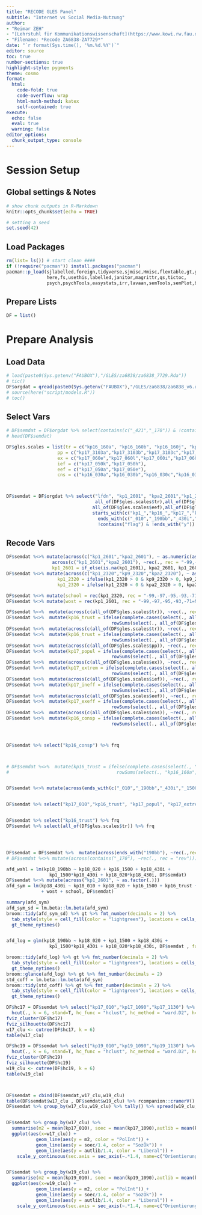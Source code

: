 ```yaml
---
title: "RECODE GLES Panel"
subtitle: "Internet vs Social Media-Nutzung"
author:
- "Reimar ZEH"
- "[Lehrstuhl für Kommunikationswissenschaft](https://www.kowi.rw.fau.de)"
- "Filename: *Recode ZA6838-ZA7729*"
date: "`r format(Sys.time(), '%m.%d.%Y')`"
editor: source
toc: true
number-sections: true
highlight-style: pygments
theme: cosmo
format:
  html: 
    code-fold: true
    code-overflow: wrap
    html-math-method: katex
    self-contained: true
execute: 
  echo: false
  eval: true
  warning: false
editor_options: 
  chunk_output_type: console
---
```


# Session Setup

## Global settings & Notes

```r
# show chunk outputs in R-Markdown
knitr::opts_chunk$set(echo = TRUE)

# setting a seed
set.seed(42)
```

## Load Packages

```r
rm(list= ls()) # start clean ####
if (!require("pacman")) install.packages("pacman")
pacman::p_load(sjlabelled,foreign,tidyverse,sjmisc,Hmisc,flextable,gt,gtExtras,
               here,fs,usethis,labelled,janitor,magrittr,qs,tictoc,
               psych,psychTools,easystats,irr,lavaan,semTools,semPlot,broom,tidySEM,GPArotation,factoextra)
```

## Prepare Lists

```r
DF = list()
```



# Prepare Analysis

## Load Data
```r
# load(paste0(Sys.getenv("FAUBOX"),"/GLES/za6838/za6838_7729.Rda"))
# tic()
DF$orgdat = qread(paste0(Sys.getenv("FAUBOX"),"/GLES/za6838/za6838_v6.qs"))
# source(here("script/models.R"))
# toc()
```
## Select Vars
```r


# DF$semdat = DF$orgdat %>% select(contains(c("_421","_170")) & !contains(c("_1701","_1702")) & !contains("flag") & !ends_with("y") & starts_with(c("kp17","kp18","kp19")))
# head(DF$semdat)

DF$gles.scales = list(tr = c("kp16_160a", "kp16_160b", "kp16_160j", "kp16_160p", "kp16_160q"),
                   pp = c("kp17_3103a","kp17_3103b","kp17_3103c","kp17_3103d","kp17_3103e","kp17_3103f","kp17_3103g","kp17_3103h"),
                   ex = c("kp17_060e","kp17_060l","kp17_060i","kp17_060j","kp17_060b","kp17_060d"),
                   ief = c("kp17_050k","kp17_050h"),
                   eef = c("kp17_050a","kp17_050e"),
                   cns = c("kp16_030a","kp16_030b","kp16_030c","kp16_030d"))



DF$semdat = DF$orgdat %>% select("lfdn", "kp1_2601", "kpa2_2601","kp1_2320", "kp9_2320", "kpa2_2320",
                                 all_of(DF$gles.scales$tr),all_of(DF$gles.scales$pp),all_of(DF$gles.scales$ex),all_of(DF$gles.scales$ief),
                                all_of(DF$gles.scales$eef),all_of(DF$gles.scales$cns),
                                starts_with(c("kp1_","kp16_","kp17_","kp18_","kp19_")) & 
                                  ends_with(c("_010","_190bb","_430i","_1500","_020", "_770","_780", "_790")) & 
                                  !contains("flag") & !ends_with("y"))
```

## Recode Vars
```r
DF$semdat %<>% mutate(across(c("kp1_2601","kpa2_2601"), ~ as.numeric(as.character(.))),
                 across(c("kp1_2601","kpa2_2601"), ~rec(., rec = "-99,-97,-95,-93,-92,-71=NA; else = copy")),
                 kp1_2601 = if_else(is.na(kp1_2601), kpa2_2601, kp1_2601))
DF$semdat %<>% mutate(across(c("kp1_2320","kp9_2320","kpa2_2320"), ~ as.numeric(as.character(.))),
                   kp1_2320 = ifelse(kp1_2320 > 0 & kp9_2320 > 0, kp9_2320, kp1_2320), 
                   kp1_2320 = ifelse(kp1_2320 < 0 & kpa2_2320 > 0, kpa2_2320, kp1_2320))

DF$semdat %<>% mutate(school = rec(kp1_2320, rec = "-99,-97,-95,-93,-71=NA;1,2=0;,3,4=1;5,9=2"))
DF$semdat %<>% mutate(wost = rec(kp1_2601, rec = "-99,-97,-95,-93,-71=NA;1:11=0;12:16=1"))

DF$semdat %<>%  mutate(across(c(all_of(DF$gles.scales$tr)), ~rec(., rec = "-99,-97,-95,-93,-92,-71=NA; else = copy")))
DF$semdat %<>%  mutate(kp16_trust = ifelse(complete.cases(select(., all_of(DF$gles.scales$tr))), 
                                       rowSums(select(., all_of(DF$gles.scales$tr)), na.rm = TRUE), NA))
DF$semdat %<>%  mutate(across(c(all_of(DF$gles.scales$tr)), ~rec(., rec = "-99,-97,-95,-93,-92,-71=NA; else = copy")))
DF$semdat %<>%  mutate(kp16_trust = ifelse(complete.cases(select(., all_of(DF$gles.scales$tr))), 
                                       rowSums(select(., all_of(DF$gles.scales$tr)), na.rm = TRUE), NA))
DF$semdat %<>%  mutate(across(c(all_of(DF$gles.scales$pp)), ~rec(., rec = "-99,-97,-95,-93,-92,-71=NA; else = copy")))
DF$semdat %<>%  mutate(kp17_popul = ifelse(complete.cases(select(., all_of(DF$gles.scales$pp))), 
                                       rowSums(select(., all_of(DF$gles.scales$pp)), na.rm = TRUE), NA))
DF$semdat %<>%  mutate(across(c(all_of(DF$gles.scales$ex)), ~rec(., rec = "-99,-97,-95,-93,-92,-71=NA; else = copy")))
DF$semdat %<>%  mutate(kp17_extrem = ifelse(complete.cases(select(., all_of(DF$gles.scales$ex))), 
                                       rowSums(select(., all_of(DF$gles.scales$ex)), na.rm = TRUE), NA))
DF$semdat %<>%  mutate(across(c(all_of(DF$gles.scales$ief)), ~rec(., rec = "-99,-97,-95,-93,-92,-71=NA; else = copy")))
DF$semdat %<>%  mutate(kp17_ineff = ifelse(complete.cases(select(., all_of(DF$gles.scales$ief))), 
                                       rowSums(select(., all_of(DF$gles.scales$ief)), na.rm = TRUE), NA))
DF$semdat %<>%  mutate(across(c(all_of(DF$gles.scales$eef)), ~rec(., rec = "-99,-97,-95,-93,-92,-71=NA; else = copy")))
DF$semdat %<>%  mutate(kp17_exeff = ifelse(complete.cases(select(., all_of(DF$gles.scales$eef))), 
                                       rowSums(select(., all_of(DF$gles.scales$eef)), na.rm = TRUE), NA))
DF$semdat %<>%  mutate(across(c(all_of(DF$gles.scales$cns)), ~rec(., rec = "-99,-97,-95,-93,-92,-71=NA; else = copy")))
DF$semdat %<>%  mutate(kp16_consp = ifelse(complete.cases(select(., all_of(DF$gles.scales$cns))), 
                                       rowSums(select(., all_of(DF$gles.scales$cns)), na.rm = TRUE), NA))



DF$semdat %>% select("kp16_consp") %>% frq



# DF$semdat %<>%  mutate(kp16_trust = ifelse(complete.cases(select(., "kp16_160a", "kp16_160b", "kp16_160j", "kp16_160p", "kp16_160q")), 
#                                        rowSums(select(., "kp16_160a", "kp16_160b", "kp16_160j", "kp16_160p", "kp16_160q"), na.rm = TRUE), NA))


DF$semdat %<>% mutate(across(ends_with(c("_010","_190bb","_430i","_1500","_020", "_770","_780", "_790")), ~rec(., rec = "-99,-97,-95,-93,-92,-71=NA; else = copy"))) # %>%   column_to_rownames(var = "lfdn")


DF$semdat %>% select("kp17_010","kp16_trust", "kp17_popul", "kp17_extrem", "kp17_ineff", "kp17_exeff","kp16_consp","kp17_430i","kp18_020","kp1_1500") %>% psych::cor.plot(.,stars = T)


DF$semdat %>% select("kp16_trust") %>% frq
DF$semdat %>% select(all_of(DF$gles.scales$tr)) %>% frq




DF$semdat = DF$semdat %>%  mutate(across(ends_with("190bb"), ~rec(.,rec ="322=1;else = 0")))
# DF$semdat %<>% mutate(across(contains("_170"), ~rec(., rec = "rev")))

```


```r
afd_wahl = lm(kp18_190bb ~ kp18_020 + kp16_1500 + kp18_430i + 
                kp1_1500*kp18_430i + kp18_020*kp18_430i, DF$semdat)
DF$semdat %<>% mutate(across("kp1_2601", ~ as.factor(.)))
afd_sym = lm(kp18_430i ~ kp18_010 + kp18_020 + kp16_1500 + kp16_trust + kp17_popul + kp17_extrem + kp17_popul + kp16_consp
             + wost + school, DF$semdat)

summary(afd_sym)
afd_sym_sd = lm.beta::lm.beta(afd_sym)
broom::tidy(afd_sym_sd) %>% gt %>% fmt_number(decimals = 2) %>%
  tab_style(style = cell_fill(color = "lightgreen"), locations = cells_body(columns = c(term,estimate,std_estimate), rows = p.value < 0.05)) %>%
  gt_theme_nytimes()


afd_log = glm(kp18_190bb ~ kp18_020 + kp1_1500 + kp18_430i + 
                kp1_1500*kp18_430i + kp18_020*kp18_430i, DF$semdat , family = 'binomial')

broom::tidy(afd_log) %>% gt %>% fmt_number(decimals = 2) %>%
  tab_style(style = cell_fill(color = "lightgreen"), locations = cells_body(columns = c(term,estimate), rows = p.value < 0.05)) %>%
  gt_theme_nytimes()
broom::glance(afd_log) %>% gt %>% fmt_number(decimals = 2)
std_coff = lm.beta::lm.beta(afd_sym)
broom::tidy(std_coff) %>% gt %>% fmt_number(decimals = 2) %>%
  tab_style(style = cell_fill(color = "lightgreen"), locations = cells_body(columns = c(term,estimate,std_estimate), rows = p.value < 0.05)) %>%
  gt_theme_nytimes()

DF$hc17 = DF$semdat %>% select("kp17_010","kp17_1090","kp17_1130") %>% 
  hcut(., k = 6, stand=T, hc_func = "hclust", hc_method = "ward.D2", hc_metric = "euclidean")
fviz_cluster(DF$hc17)
fviz_silhouette(DF$hc17)
w17_clu <- cutree(DF$hc17, k = 6)
table(w17_clu)

DF$hc19 = DF$semdat %>% select("kp19_010","kp19_1090","kp19_1130") %>% 
  hcut(., k = 6, stand=T, hc_func = "hclust", hc_method = "ward.D2", hc_metric = "euclidean")
fviz_cluster(DF$hc19)
fviz_silhouette(DF$hc19)
w19_clu <- cutree(DF$hc19, k = 6)
table(w19_clu)



DF$semdat = cbind(DF$semdat,w17_clu,w19_clu)
table(DF$semdat$w17_clu , DF$semdat$w19_clu) %>% rcompanion::cramerV()
DF$semdat %>% group_by(w17_clu,w19_clu) %>% tally() %>% spread(w19_clu, n)


DF$semdat %>% group_by(w17_clu) %>% 
  summarise(m2 = mean(kp17_010), soec = mean(kp17_1090),autlib = mean(kp17_1130)) %>% 
  ggplot(aes(x=w17_clu)) + 
           geom_line(aes(y = m2, color = "PolInt")) +
           geom_line(aes(y = soec/1.4, color = "SozÖk")) +
           geom_line(aes(y = autlib/1.4, color = "Liberal")) +
    scale_y_continuous(sec.axis = sec_axis(~.*1.4, name=c("Orientierung")))


DF$semdat %>% group_by(w19_clu) %>% 
  summarise(m2 = mean(kp19_010), soec = mean(kp19_1090),autlib = mean(kp19_1130)) %>% 
  ggplot(aes(x=w19_clu)) + 
           geom_line(aes(y = m2, color = "PolInt")) +
           geom_line(aes(y = soec/1.4, color = "SozÖk")) +
           geom_line(aes(y = autlib/1.4, color = "Liberal")) +
    scale_y_continuous(sec.axis = sec_axis(~.*1.4, name=c("Orientierung")))


```

